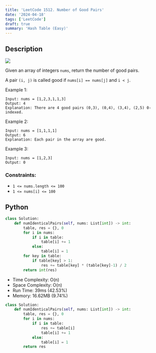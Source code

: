 ```yaml
---
title: 'LeetCode 1512. Number of Good Pairs'
date: '2024-04-18'
tags: ['LeetCode']
draft: true
summary: 'Hash Table (Easy)'
---
```


## Description

[![](https://img.shields.io/badge/Easy-green)](https://leetcode.com/problems/number-of-good-pairs/)

Given an array of integers `nums`, return the number of good pairs.

A pair `(i, j)` is called good if `nums[i] == nums[j]` and `i < j`.

Example 1:
```
Input: nums = [1,2,3,1,1,3]
Output: 4
Explanation: There are 4 good pairs (0,3), (0,4), (3,4), (2,5) 0-indexed.
```

Example 2:
```
Input: nums = [1,1,1,1]
Output: 6
Explanation: Each pair in the array are good.
```

Example 3:
```
Input: nums = [1,2,3]
Output: 0
```

### Constraints:

- `1 <= nums.length <= 100`
- `1 <= nums[i] <= 100`

## Python
```python
class Solution:
    def numIdenticalPairs(self, nums: List[int]) -> int:
        table, res = {}, 0
        for i in nums:
            if i in table:
                table[i] += 1
            else:
                table[i] = 1
        for key in table:
            if table[key] > 1:
                res += table[key] * (table[key]-1) / 2
        return int(res)
```
- Time Complexity: O(n)
- Space Complexity: O(n)
- Run Time: 39ms (42.53%)
- Memory: 16.62MB (9.74%)

```python
class Solution:
    def numIdenticalPairs(self, nums: List[int]) -> int:
        table, res = {}, 0
        for i in nums:
            if i in table:
                res += table[i]
                table[i] += 1
            else:
                table[i] = 1
        return res
```
